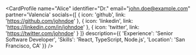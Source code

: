 
<CardProfile 
    name="Alice"
    identifier="Dr."
    email="john.doe@example.com"
    partner='Valencia'
    socials={[
    {
        icon: 'github',
        link: 'https://github.com/johndoe'
    },
    {
        icon: 'linkedin',
        link: 'https://linkedin.com/in/johndoe'
    },
    {
        icon: 'twitter',
        link: 'https://twitter.com/johndoe'
    }
    ]}
    description={{
    'Experience': 'Senior Software Developer',
    'Skills': 'React, TypeScript, Node.js',
    'Location': 'San Francisco, CA'
    }}
/>